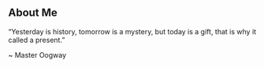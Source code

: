 ## About Me

“Yesterday is history, tomorrow is a mystery, but today is a gift, that is why it called a present.”

~ Master Oogway

